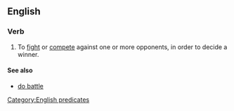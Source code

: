 ==English==

===Verb===
{{head|en|verb|head=[[battle]] [[it]] [[out]]}}

# {{context|intransitive}} To [[fight]] or [[compete]] against one or more opponents, in order to decide a winner.

====See also====
* [[do battle]]

[[Category:English predicates]]